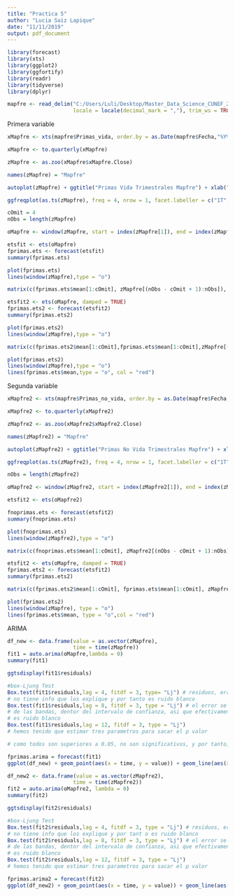 ```yaml
---
title: "Practica 5"
author: "Lucia Saiz Lapique"
date: "11/11/2019"
output: pdf_document
---
```


```r
library(forecast)
library(xts)
library(ggplot2)
library(ggfortify)
library(readr)
library(tidyverse)
library(dplyr)
```

```r
mapfre <- read_delim("C:/Users/Luli/Desktop/Master_Data_Science_CUNEF_2019/Prediccion/Practicas/Tarea 5/Clase 5 predicción/Primas_mapfre.csv", ";", escape_double = FALSE, col_types = cols(Fecha = col_date(format = "%m/%d/%Y")),
                     locale = locale(decimal_mark = ","), trim_ws = TRUE)
```



Primera variable

```r
xMapfre <- xts(mapfre$Primas_vida, order.by = as.Date(mapfre$Fecha,"%Y%m%d"), frequency = 4)
```

```r
xMapfre <- to.quarterly(xMapfre)
```

```r
zMapfre <- as.zoo(xMapfre$xMapfre.Close)
```

```r
names(zMapfre) = "Mapfre"
```

```r
autoplot(zMapfre) + ggtitle("Primas Vida Trimestrales Mapfre") + xlab("Trimestres") + ylab("Primas")
```

```r
ggfreqplot(as.ts(zMapfre), freq = 4, nrow = 1, facet.labeller = c("1T","2T","3T","4T")) + ggtitle("Primas Vida Trimestrales")
```

```r
cOmit = 4
nObs = length(zMapfre)
```

```r
oMapfre <- window(zMapfre, start = index(zMapfre[1]), end = index(zMapfre[nObs - cOmit]))
```

```r
etsfit <- ets(oMapfre) 
fprimas.ets <- forecast(etsfit)
summary(fprimas.ets)
```

```r
plot(fprimas.ets)
lines(window(zMapfre),type = "o")
```

```r
matrix(c(fprimas.ets$mean[1:cOmit], zMapfre[(nObs - cOmit + 1):nObs]), ncol = 2)
```

```r
etsfit2 <- ets(oMapfre, damped = TRUE)
fprimas.ets2 <- forecast(etsfit2)
summary(fprimas.ets2)
```

```r
plot(fprimas.ets2)
lines(window(zMapfre),type = "o")
```

```r
matrix(c(fprimas.ets2$mean[1:cOmit],fprimas.ets$mean[1:cOmit],zMapfre[(nObs - cOmit + 1):nObs]),ncol = 3)
```

```r
plot(fprimas.ets2)
lines(window(zMapfre),type = "o")
lines(fprimas.ets$mean,type = "o", col = "red")
```



Segunda variable

```r
xMapfre2 <- xts(mapfre$Primas_no_vida, order.by = as.Date(mapfre$Fecha,"%Y%m%d"),frequency = 4)
```

```r
xMapfre2 <- to.quarterly(xMapfre2)
```

```r
zMapfre2 <- as.zoo(xMapfre2$xMapfre2.Close)
```

```r
names(zMapfre2) = "Mapfre"
```

```r
autoplot(zMapfre2) + ggtitle("Primas No Vida Trimestrales Mapfre") + xlab("Trimestres") + ylab("Primas")
```

```r
ggfreqplot(as.ts(zMapfre2), freq = 4, nrow = 1, facet.labeller = c("1T","2T","3T","4T")) + ggtitle("Primas No Vida Trimestrales")
```

```r
nObs = length(zMapfre2)
```

```r
oMapfre2 <- window(zMapfre2, start = index(zMapfre2[1]), end = index(zMapfre2[nObs - cOmit]))
```

```r
etsfit2 <- ets(oMapfre2) 
```

```r
fnoprimas.ets <- forecast(etsfit2)
summary(fnoprimas.ets)
```

```r
plot(fnoprimas.ets)
lines(window(zMapfre2),type = "o")
```


```r
matrix(c(fnoprimas.ets$mean[1:cOmit], zMapfre2[(nObs - cOmit + 1):nObs]), ncol = 2)
```

```r
etsfit2 <- ets(oMapfre, damped = TRUE)
fprimas.ets2 <- forecast(etsfit2)
summary(fprimas.ets2)
```

```r
matrix(c(fprimas.ets2$mean[1:cOmit], fprimas.ets$mean[1:cOmit], zMapfre[(nObs - cOmit + 1):nObs]),ncol = 3)
```

```r
plot(fprimas.ets2)
lines(window(zMapfre), type = "o")
lines(fprimas.ets$mean, type = "o",col = "red")
```


ARIMA

```r
df_new <- data.frame(value = as.vector(zMapfre),
                     time = time(zMapfre))
fit1 = auto.arima(oMapfre,lambda = 0)
summary(fit1)
```

```r
ggtsdisplay(fit1$residuals)
```

```r
#box-Ljung Test
Box.test(fit1$residuals,lag = 4, fitdf = 3, type= "Lj") # residuos, error del modelo, 
# no tiene info que los explique y por tanto es ruido blanco
Box.test(fit1$residuals,lag = 8, fitdf = 3, type = "Lj") # el error se encuentra dentro 
# de las bandas, dentor del intervalo de confianza, asi que efectivamente, 
# es ruido blanco
Box.test(fit1$residuals,lag = 12, fitdf = 3, type = "Lj")
# hemos tenido que estimar tres parametros para sacar el p valor

# como todos son superiores a 0.05, no son significativos, y por tanto, es ruido blanco. No dependen de los anteriores. 
```

```r
fprimas.arima = forecast(fit1)
ggplot(df_new) + geom_point(aes(x = time, y = value)) + geom_line(aes(x = time, y = value)) + geom_forecast(fprimas.arima,alpha = 0.4) + ggtitle("ARIMA: Predicción Primas")
```


```r
df_new2 <- data.frame(value = as.vector(zMapfre2),
                     time = time(zMapfre2))
fit2 = auto.arima(oMapfre2, lambda = 0)
summary(fit2)
```

```r
ggtsdisplay(fit2$residuals)
```

```r
#box-Ljung Test
Box.test(fit2$residuals,lag = 4, fitdf = 3, type = "Lj") # residuos, error del modelo, 
# no tiene info que los explique y por tant o es ruido blanco
Box.test(fit2$residuals,lag = 8, fitdf = 3, type = "Lj") # el error se encuentra dentro 
# de las bandas, dentor del intervalo de confianza, asi que efectivamente, 
# es ruido blanco
Box.test(fit2$residuals,lag = 12, fitdf = 3, type = "Lj")
# hemos tenido que estimar tres parametros para sacar el p valor
```

```r
fprimas.arima2 = forecast(fit2)
ggplot(df_new2) + geom_point(aes(x = time, y = value)) + geom_line(aes(x = time, y = value)) + geom_forecast(fprimas.arima2, alpha = 0.4) + ggtitle("ARIMA: Predicción Primas No Vida")
```

